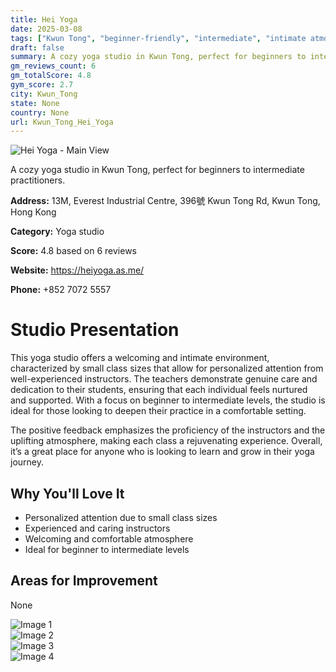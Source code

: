 ```yaml
---
title: Hei Yoga
date: 2025-03-08
tags: ["Kwun Tong", "beginner-friendly", "intermediate", "intimate atmosphere", "Kwun Tong"]  
draft: false
summary: A cozy yoga studio in Kwun Tong, perfect for beginners to intermediate practitioners.
gm_reviews_count: 6
gm_totalScore: 4.8
gym_score: 2.7
city: Kwun_Tong
state: None
country: None
url: Kwun_Tong_Hei_Yoga
---
```


<div className="aspect-[16/9] relative my-8">
  <img 
    src="https://lh5.googleusercontent.com/p/AF1QipOj8EyOacTs2Y8MfdptWUxt_RW212s2Enw6NieK=w1920-h1080-k-no"
    alt="Hei Yoga - Main View"
    className="object-cover absolute inset-0 w-full h-full rounded-lg"
  />
</div>

A cozy yoga studio in Kwun Tong, perfect for beginners to intermediate practitioners.

**Address:** 13M, Everest Industrial Centre, 396號 Kwun Tong Rd, Kwun Tong, Hong Kong

**Category:** Yoga studio

**Score:** 4.8 based on 6 reviews

**Website:** https://heiyoga.as.me/

**Phone:** +852 7072 5557

# Studio Presentation

This yoga studio offers a welcoming and intimate environment, characterized by small class sizes that allow for personalized attention from well-experienced instructors. The teachers demonstrate genuine care and dedication to their students, ensuring that each individual feels nurtured and supported. With a focus on beginner to intermediate levels, the studio is ideal for those looking to deepen their practice in a comfortable setting.

The positive feedback emphasizes the proficiency of the instructors and the uplifting atmosphere, making each class a rejuvenating experience. Overall, it’s a great place for anyone who is looking to learn and grow in their yoga journey.

## Why You'll Love It

- Personalized attention due to small class sizes
- Experienced and caring instructors
- Welcoming and comfortable atmosphere
- Ideal for beginner to intermediate levels

## Areas for Improvement

None

<div className="grid grid-cols-1 xl:grid-cols-2 gap-4 my-8">
<div className="aspect-[4/3] relative"><img src="https://lh5.googleusercontent.com/p/AF1QipOvmxkONw0zwDdMa712lDc7rE2pvplMh3Z_IXqv=w1920-h1080-k-no" alt="Image 1" className="object-cover absolute inset-0 w-full h-full rounded-lg" /></div>
<div className="aspect-[4/3] relative"><img src="https://lh5.googleusercontent.com/p/AF1QipMGIleKTIeueaRsQaWhaHegDrNFUqfrBjRqTDsF=w1920-h1080-k-no" alt="Image 2" className="object-cover absolute inset-0 w-full h-full rounded-lg" /></div>
<div className="aspect-[4/3] relative"><img src="https://lh5.googleusercontent.com/p/AF1QipP9dJYLWIWw9GeHegExEPtLIvYF_Los3zK6CQJA=w1920-h1080-k-no" alt="Image 3" className="object-cover absolute inset-0 w-full h-full rounded-lg" /></div>
<div className="aspect-[4/3] relative"><img src="https://lh5.googleusercontent.com/p/AF1QipPLdnxjI6HPhZq-qMNH6PbTEL_Zbh3bLC-dnJJe=w1920-h1080-k-no" alt="Image 4" className="object-cover absolute inset-0 w-full h-full rounded-lg" /></div>
</div>